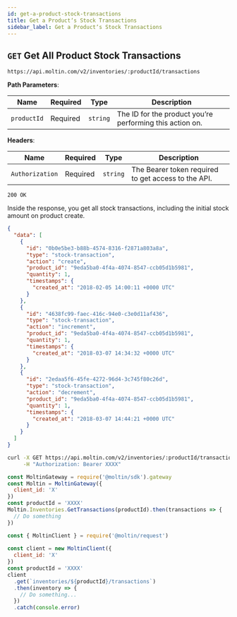 ```yaml
---
id: get-a-product-stock-transactions
title: Get a Productʼs Stock Transactions
sidebar_label: Get a Productʼs Stock Transactions
---
```


## `GET` Get All Product Stock Transactions

```http
https://api.moltin.com/v2/inventories/:productId/transactions
```

<!--DOCUSAURUS_CODE_TABS-->

<!-- Request -->

**Path Parameters**:

| Name | Required | Type | Description |
| --- | --- | --- | --- |
| `productId` | Required | `string` | The ID for the product you’re performing this action on. |

**Headers**:

| Name | Required | Type | Description |
| --- | --- | --- | --- |
| `Authorization` | Required | `string` | The Bearer token required to get access to the API. |


<!-- Response -->

`200 OK`

Inside the response, you get all stock transactions, including the initial stock amount on product create.

```json
{
  "data": [
    {
      "id": "0b0e5be3-b88b-4574-8316-f2871a803a8a",
      "type": "stock-transaction",
      "action": "create",
      "product_id": "9eda5ba0-4f4a-4074-8547-ccb05d1b5981",
      "quantity": 1,
      "timestamps": {
        "created_at": "2018-02-05 14:00:11 +0000 UTC"
      }
    },
    {
      "id": "4638fc99-faec-416c-94e0-c3e0d11af436",
      "type": "stock-transaction",
      "action": "increment",
      "product_id": "9eda5ba0-4f4a-4074-8547-ccb05d1b5981",
      "quantity": 1,
      "timestamps": {
        "created_at": "2018-03-07 14:34:32 +0000 UTC"
      }
    },
    {
      "id": "2edaa5f6-45fe-4272-96d4-3c745f80c26d",
      "type": "stock-transaction",
      "action": "decrement",
      "product_id": "9eda5ba0-4f4a-4074-8547-ccb05d1b5981",
      "quantity": 1,
      "timestamps": {
        "created_at": "2018-03-07 14:44:21 +0000 UTC"
      }
    }
  ]
}
```

<!--END_DOCUSAURUS_CODE_TABS-->

<!--DOCUSAURUS_CODE_TABS-->

<!--cURL-->

```bash
curl -X GET https://api.moltin.com/v2/inventories/:productId/transactions \
     -H "Authorization: Bearer XXXX"
```

<!--JavaScript SDK-->

```javascript
const MoltinGateway = require('@moltin/sdk').gateway
const Moltin = MoltinGateway({
  client_id: 'X'
})
const productId = 'XXXX'
Moltin.Inventories.GetTransactions(productId).then(transactions => {
  // Do something
})
```

<!--Node.js SDK-->

```javascript
const { MoltinClient } = require('@moltin/request')
​
const client = new MoltinClient({
  client_id: 'X'
})
const productId = 'XXXX'​
client
  .get(`inventories/${productId}/transactions`)
  .then(inventory => {
    // Do something...
  })
  .catch(console.error)
```

<!--END_DOCUSAURUS_CODE_TABS-->
